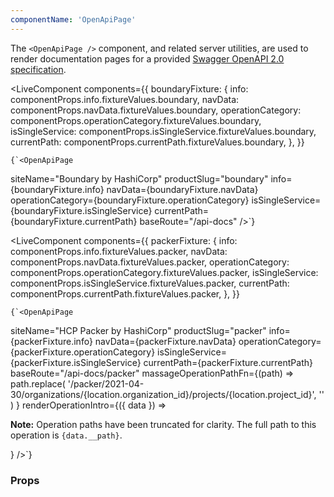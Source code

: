 ```yaml
---
componentName: 'OpenApiPage'
---
```


The `<OpenApiPage />` component, and related server utilities, are used to render documentation pages for a provided [Swagger OpenAPI 2.0 specification](https://swagger.io/specification/v2/).

<LiveComponent
	components={{
		boundaryFixture: {
			info: componentProps.info.fixtureValues.boundary,
			navData: componentProps.navData.fixtureValues.boundary,
			operationCategory:
				componentProps.operationCategory.fixtureValues.boundary,
			isSingleService: componentProps.isSingleService.fixtureValues.boundary,
			currentPath: componentProps.currentPath.fixtureValues.boundary,
		},
	}}
>
	{`<OpenApiPage
  siteName="Boundary by HashiCorp"
  productSlug="boundary"
  info={boundaryFixture.info}
  navData={boundaryFixture.navData}
  operationCategory={boundaryFixture.operationCategory}
  isSingleService={boundaryFixture.isSingleService}
  currentPath={boundaryFixture.currentPath}
  baseRoute="/api-docs"
/>`}
</LiveComponent>

<LiveComponent
	components={{
		packerFixture: {
			info: componentProps.info.fixtureValues.packer,
			navData: componentProps.navData.fixtureValues.packer,
			operationCategory: componentProps.operationCategory.fixtureValues.packer,
			isSingleService: componentProps.isSingleService.fixtureValues.packer,
			currentPath: componentProps.currentPath.fixtureValues.packer,
		},
	}}
>
	{`<OpenApiPage
  siteName="HCP Packer by HashiCorp"
  productSlug="packer"
  info={packerFixture.info}
  navData={packerFixture.navData}
  operationCategory={packerFixture.operationCategory}
  isSingleService={packerFixture.isSingleService}
  currentPath={packerFixture.currentPath}
  baseRoute="/api-docs/packer"
  massageOperationPathFn={(path) =>
    path.replace(
      '/packer/2021-04-30/organizations/{location.organization_id}/projects/{location.project_id}',
      ''
    )
  }
  renderOperationIntro={({ data }) => <p><strong>Note:</strong> Operation paths have been truncated for clarity. The full path to this operation is <code>{data.__path}</code>.</p>}
/>`}
</LiveComponent>

### Props

<PropsTable props={componentProps} />
